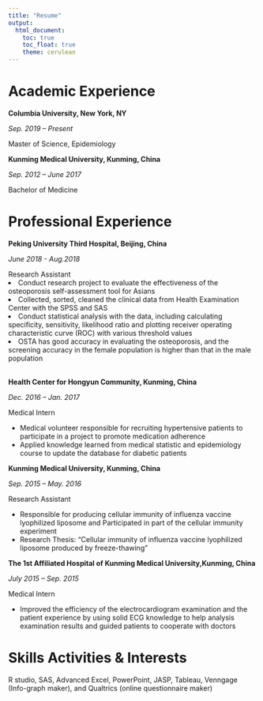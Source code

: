 ```yaml
---
title: "Resume"
output: 
  html_document:
    toc: true
    toc_float: true
    theme: cerulean
---
```


# Academic Experience

<strong>Columbia University, New York, NY  </strong>

<em>Sep. 2019 – Present</em>

Master of Science, Epidemiology

<strong>Kunming Medical University, Kunming, China </strong>

<em>Sep. 2012 – June 2017</em>

Bachelor of Medicine 


# Professional Experience
<strong>Peking University Third Hospital, Beijing, China </strong>

<em>June 2018 - Aug.2018</em>

Research Assistant             
  <li> Conduct research project to evaluate the effectiveness of the osteoporosis self-assessment tool for Asians </li>
  <li> Collected, sorted, cleaned the clinical data from Health Examination Center with the SPSS and SAS </li>
  <li> Conduct statistical analysis with the data, including calculating specificity, sensitivity, likelihood ratio and plotting receiver operating characteristic curve (ROC) with various threshold values </li>
  <li> OSTA has good accuracy in evaluating the osteoporosis, and the screening accuracy in the female population is higher than that in the male population</li>
</ul>
<br />
<strong> Health Center for Hongyun Community, Kunming, China	</strong>

<em>Dec. 2016 – Jan. 2017 </em>

Medical Intern
  <ul>
  <li> Medical volunteer responsible for recruiting hypertensive patients to participate in a project to promote medication adherence </li>
<li> Applied knowledge learned from medical statistic and epidemiology course to update the database for diabetic patients</li>
</ul>

<strong> Kunming Medical University, Kunming, China </strong> 

<em> Sep. 2015 – May. 2016 </em>

Research Assistant 
  <ul>
  <li> Responsible for producing cellular immunity of influenza vaccine lyophilized liposome and Participated in part of the cellular immunity experiment  
  <li> Research Thesis: “Cellular immunity of influenza vaccine lyophilized liposome produced by freeze-thawing” </li>
</ul>

  
<strong> The 1st Affiliated Hospital of Kunming Medical University,Kunming, China </strong> 	 

<em> July 2015 – Sep. 2015 </em>

Medical Intern 
  <ul>
  <li> Improved the efficiency of the electrocardiogram examination and the patient experience by using solid ECG knowledge to help analysis examination results and guided patients to cooperate with doctors </li>
</ul>

# Skills Activities & Interests

R studio, SAS, Advanced Excel, PowerPoint, JASP, Tableau, Venngage (Info-graph maker), and Qualtrics (online questionnaire maker)



